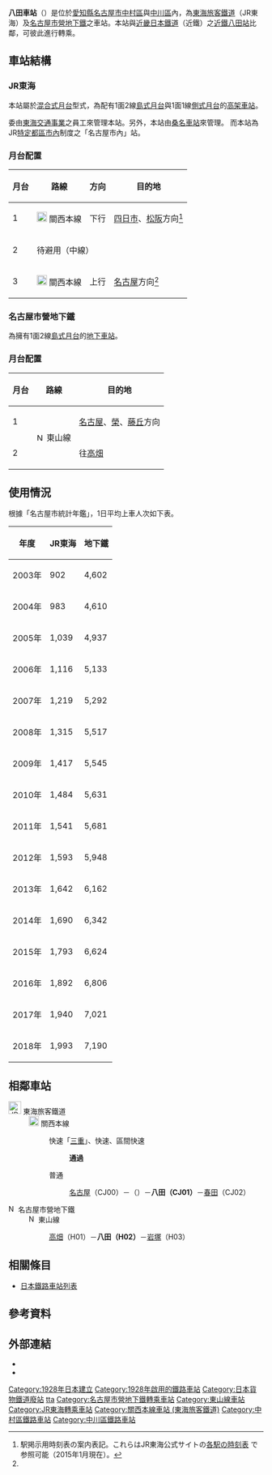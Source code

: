 {{noteTA
|1=zh-cn:八田站;zh-hk:八田站;zh-tw:八田車站;
|2=zh-cn:地铁; zh-hk:地鐵; zh-mo:地鐵; zh-sg:地铁; zh-tw:地下鐵;
}}
{{otheruses|subject=東海旅客鐵道與名古屋市營地下鐵之車站|other=近畿日本鐵道的車站部分|近鐵八田站}}
{{日本車站資訊
|公司色 = grey
|站名 = 八田站
|圖片 = 
|pxl = 
|圖片說明 = 
|日文原名 = 八田
|平假名 = はった
|羅馬拼音 = Hatta
|電報略號 = 
|所屬公司 = [[File:JR_logo_(central).svg|25px]] [[東海旅客鐵道|東海旅客鐵道]]（JR東海）<br>[[File:Nagoya_Subway_Logo_(black).svg|15px]] [[名古屋市營地下鐵|名古屋市營地下鐵]]
|所在地 = {{JPN}}[[愛知縣|愛知縣]][[名古屋市|名古屋市]][[中村區|中村區]]·[[中川區|中川區]]
|轉車 = [[近鐵八田站|近鐵八田站]]（[[名古屋線|名古屋線]]）
}}
'''八田車站'''（{{jpn|j=八田駅|hg=はったえき|rm=Hatta eki|f=y}}）是位於[[愛知縣|愛知縣]][[名古屋市|名古屋市]][[中村區|中村區]]與[[中川區|中川區]]內，為[[東海旅客鐵道|東海旅客鐵道]]（JR東海）及[[名古屋市營地下鐵|名古屋市營地下鐵]]之車站。本站與[[近畿日本鐵道|近畿日本鐵道]]（近鐵）之[[近鐵八田站|近鐵八田站]]比鄰，可彼此進行轉乘。
== 車站結構 ==
=== JR東海 ===
{{日本車站資訊
|公司色 =#f77321
|站名 = JR 八田車站
|圖片 = JR Central of Hatta Station 01.JPG
|pxl = 
|圖片說明 = 站房
|日文原名 = 八田
|平假名 = はった
|羅馬拼音 = Hatta
|電報略號 = ハタ
|所在地 = {{JPN}}[[愛知縣|愛知縣]][[名古屋市|名古屋市]][[中村區|中村區]]八田町字長田
|車站構造 = [[高架車站|高架車站]]
|月台配置 = 2面3線
|啟用年月日 = 1928年（[[昭和|昭和]]3年）2月1日
|廢站年月日 = 
|上下車人次 = 1,690
|統計年度 = 2014年
|轉車 = 
|備註 = [[業務委託站|業務委託站]]<br />有[[綠色窗口|綠色窗口]]<br />[[File:JR_area_MEI.png|15px]] [[特定都區市內|名古屋市內]]站
|全寬備註 = * 此段設有{{link-ja|笹島信號場|笹島信号場}}（距本站2.0公里）。
|adjacent = {{Adjacent stations|system=東海旅客鐵道|line=CJ|left=名古屋|right=春田|note-left=CJ00<br />3.8km|note-mid={{JR海車站編號|CJ|01}}<br />距離[[名古屋站|名古屋]]3.8km|note-right=CJ02<br />3.7km}}
}}
本站屬於[[混合式月台|混合式月台]]型式，為配有1面2線[[島式月台|島式月台]]與1面1線[[側式月台|側式月台]]的[[高架車站|高架車站]]。

委由[[東海交通事業|東海交通事業]]之員工來管理本站。另外，本站由[[桑名車站|桑名車站]]來管理。
而本站為JR[[特定都區市內|特定都區市內]]制度之「名古屋市內」站。

=== 月台配置 ===
{| rules="rows" class="wikitable"
!月台<!-- 事業者側による呼称。JR東海は「○番線」と表現 --->!!路線!!方向!!目的地
|-
! 1
| [[File:JR_Central_Kansai_Line.svg|20px]] 關西本線<!-- 「関西線」は単なる略称であり、愛称や系統名でないため、推奨されない -->
| style="text-align:center" | 下行
|[[四日市站|四日市]]、[[松阪站|松阪]]方向<ref name="homen">駅掲示用時刻表の案内表記。これらはJR東海公式サイトの[http://railway.jr-central.co.jp/time-schedule/search/index.html 各駅の時刻表] {{Wayback|url=http://railway.jr-central.co.jp/time-schedule/search/index.html |date=20191019051307 }}で参照可能（2015年1月現在）。<!-- URLが変わることを想定し、直リンクはしていない ---></ref>
|-
! 2
| colspan="3" | 待避用（中線）
|-
! 3
| [[File:JR_Central_Kansai_Line.svg|20px]] 關西本線
| style="text-align:center" | 上行
|[[名古屋站|名古屋]]方向<ref name="homen" />
|}
=== 名古屋市營地下鐵 ===
{{日本車站資訊
|公司色 = #FFB700
|文字色 = #000
|站名 = 名古屋市營地下鐵 八田車站
|圖片 = Nagoya-subway-H02-Hatta-station-entrance-1-20100316.jpg
|pxl = 
|圖片說明 = 1號出口
|日文原名 = 八田
|平假名 = はった
|羅馬拼音 = Hatta
|電報略號 = 
|所在地 = {{JPN}}[[愛知縣|愛知縣]][[名古屋市|名古屋市]][[中川區|中川區]]八田町1812
|車站構造 = [[地下車站|地下車站]]
|月台配置 = 1面2線
|啟用年月日 = 1982年（[[昭和|昭和]]57年）9月21日
|廢站年月日 = 
|乘客人數 = 6,624
|統計年度 = 2015年
|轉乘      =
|備註      =
|全寬備註 =
|adjacent = {{Adjacent stations|system=名古屋市營地下鐵|line=H|left=高畑|right=岩塚|note-left=H01<br />0.9km|note-mid={{車站編號r|H|02|#FAB123|4}}<br />距離[[高畑站|高畑]]0.9km|note-right=H03<br />1.1km}}
|route_map = {{Routemap|inline=yes|map=
*2\*1
STRg\STRf~~ ~~↑{{站|高畑}}
STR+BSl\STR+BSr
STR+BSl\STR+BSr
STRg\STRf~~ ~~↓{{站|岩塚}}
}}
}}
為擁有1面2線[[島式月台|島式月台]]的[[地下車站|地下車站]]。

=== 月台配置 ===
{| class="wikitable"
!月台<!-- 事業者側による呼称。名古屋市営地下鉄は「○番ホーム」と表現 --->!!路線!!目的地
|-
! 1
|rowspan=2| [[File:Nagoya_Subway_Logo_(Higashiyama_Line).svg|15px]] 東山線  
|[[名古屋站|名古屋]]、[[榮站_(愛知縣)|榮]]、[[藤丘站_(愛知縣)|藤丘]]方向
|-
! 2
|往[[高畑站|高畑]]
|}
== 使用情況 ==
根據「名古屋市統計年鑑」，1日平均上車人次如下表。
{| class="wikitable" style="text-align:right;"
! 年度 !! JR東海 !! 地下鐵
|-
| 2003年 || 902 || 4,602
|-
| 2004年 || 983 || 4,610
|-
| 2005年 || 1,039 || 4,937
|-
| 2006年 || 1,116 || 5,133
|-
| 2007年 || 1,219 || 5,292
|-
| 2008年 || 1,315 || 5,517
|-
| 2009年 || 1,417 || 5,545
|-
| 2010年 || 1,484 || 5,631
|-
| 2011年 || 1,541 || 5,681
|-
| 2012年 || 1,593 || 5,948
|-
| 2013年 || 1,642 || 6,162
|-
| 2014年 || 1,690 || 6,342
|-
| 2015年 || 1,793 || 6,624
|-
| 2016年 || 1,892 || 6,806
|-
| 2017年 || 1,940 || 7,021
|-
| 2018年 || 1,993 || 7,190
|}
== 相鄰車站 ==
; [[File:JR_logo_(central).svg|25px]] 東海旅客鐵道
: [[File:JR_Central_Kansai_Line.svg|20px]] 關西本線
:: {{Color|orangered|■}}快速「[[三重號列車|三重]]」、{{Color|#0066ff|■}}快速、{{Color|limegreen|■}}區間快速
::: '''通過'''
:: {{Color|gray|■}}普通
::: [[名古屋站|名古屋]]（CJ00）－（{{link-ja|笹島信號場|笹島信号場}}）－'''八田（CJ01）'''－[[春田站|春田]]（CJ02）
; [[File:Nagoya_Subway_Logo_(black).svg|15px]] 名古屋市營地下鐵
: [[File:Nagoya_Subway_Logo_(Higashiyama_Line).svg|15px]] 東山線
:: [[高畑站|高畑]]（H01）－'''八田（H02）'''－[[岩塚站|岩塚]]（H03）

== 相關條目 ==
* [[日本鐵路車站列表|日本鐵路車站列表]]

== 參考資料 ==
{{reflist}}

== 外部連結 ==
* {{外部連結/JR東海車站|tokai|hatta|八田}}
* {{外部連結/名古屋市營地鐵車站|八田|八田}}

{{coord|35.148867|N|136.852395|E|region:JP_type:railwaystation|name=JR 八田車站|display=title}}
{{關西本線 (JR東海)}}
{{名古屋市營地下鐵東山線}}
{{DEFAULTSORT:Hatta}}
[[Category:1928年日本建立|Category:1928年日本建立]]
[[Category:1928年啟用的鐵路車站|Category:1928年啟用的鐵路車站]]
[[Category:日本貨物鐵道廢站|Category:日本貨物鐵道廢站]]
[[Category:日本鐵路車站_Ha|tta]]
[[Category:名古屋市營地下鐵轉乘車站|Category:名古屋市營地下鐵轉乘車站]]
[[Category:東山線車站|Category:東山線車站]]
[[Category:JR東海轉乘車站|Category:JR東海轉乘車站]]
[[Category:關西本線車站_(東海旅客鐵道)|Category:關西本線車站 (東海旅客鐵道)]]
[[Category:中村區鐵路車站|Category:中村區鐵路車站]]
[[Category:中川區鐵路車站|Category:中川區鐵路車站]]